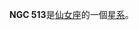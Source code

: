 {{NGCInfoBox|NGCID=NGC 513|發現者=弗里德里希·威廉·赫歇爾|發現日期=1784年9月13日|其他編號=UGC 953, MCG 6-4-16,ZWG 521.20|曆元=J2000.0
|赤經=1時24分26.9秒
|赤緯=33°47'56"|星座=仙女座|星體=星系|星等=12.9|表面亮度=12.1|藍等=13.6}}

'''NGC 513'''是[[仙女座|仙女座]]的一個[[星系|星系]]。

{{NGCReference|513}}

{{Catalogs|NGC=513}}